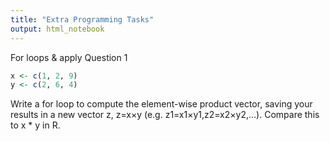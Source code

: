 ```yaml
---
title: "Extra Programming Tasks"
output: html_notebook
---
```

For loops & apply
Question 1

```r
x <- c(1, 2, 9)
y <- c(2, 6, 4)
```

Write a for loop to compute the element-wise product vector, saving your results in a new vector z, z=x×y (e.g. z1=x1×y1,z2=x2×y2,...). Compare this to x * y in R.
```r

```

